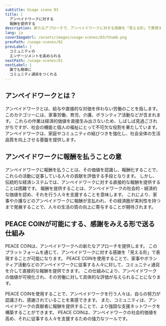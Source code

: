 ```yaml
---
subtitle: Usage scene 03
title: |
  アンペイドワークに対する
  報酬を提供する
description: 新たなアプローチで、アンペイドワークに対する感謝を「見える形」で表現することが可能になります。
lang: ja
coverImageUrl: /assets/images/usage-scenes/03/thumb.png
prevPath: /usage-scenes/02
prevLabel: |
  コミュニティの
  エンゲージメントを高められる
nextPath: /usage-scenes/01
nextLabel: |
  誰でも簡単に
  コミュニティ通貨をつくれる
---
```


## アンペイドワークとは？

アンペイドワークとは、給与や直接的な対価を伴わない労働のことを指します。
このカテゴリーには、家事労働、育児、介護、ボランティア活動などが含まれます。
これらの作業は経済的価値を直接生み出さないため、しばしば見過ごされがちですが、社会の機能と個人の福祉にとって不可欠な役割を果たしています。
アンペイドワークは、家庭やコミュニティの結びつきを強化し、社会全体の生活品質を向上させる基盤を提供します。

## アンペイドワークに報酬を払うことの意

アンペイドワークに報酬を払うことは、その価値を認識し、報酬化することで、これらの活動に従事している人々の貢献を評価する手段となります。
しかし、伝統的な経済システムでは、アンペイドワークに対する直接的な報酬を提供することは困難です。
報酬を提供することは、アンペイドワークの社会的・経済的な価値を認め、それを行う人々を支援することを意味します。
これにより、家事や介護などのアンペイドワークに報酬が支払われ、その経済圏が実利性を持つまで発展することで、人々の生活の質の向上に寄与することが期待されます。

## PEACE COINが可能にする、感謝をみえる形で送る仕組み

PEACE COINは、アンペイドワークへの新たなアプローチを提供します。
このプラットフォームを通じて、アンペイドワークに対する感謝を「見える形」で表現することが可能になります。
PEACE COINを使用することで、家事やボランティア活動などのアンペイドワークに従事する人々に対して、コミュニティ通貨を介して直接的な報酬を提供できます。
この仕組みにより、アンペイドワークの価値が可視化され、その労働に対して具体的な評価が与えられることになります。

PEACE COINを使用することで、アンペイドワークを行う人々は、自らの努力が認識され、感謝されていることを実感できます。
また、コミュニティは、アンペイドワークの貢献者に報酬を提供することで、より強固な支援ネットワークを構築することができます。
PEACE COINは、アンペイドワークの社会的価値を高め、それに従事する人々を支援するための強力なツールです。
